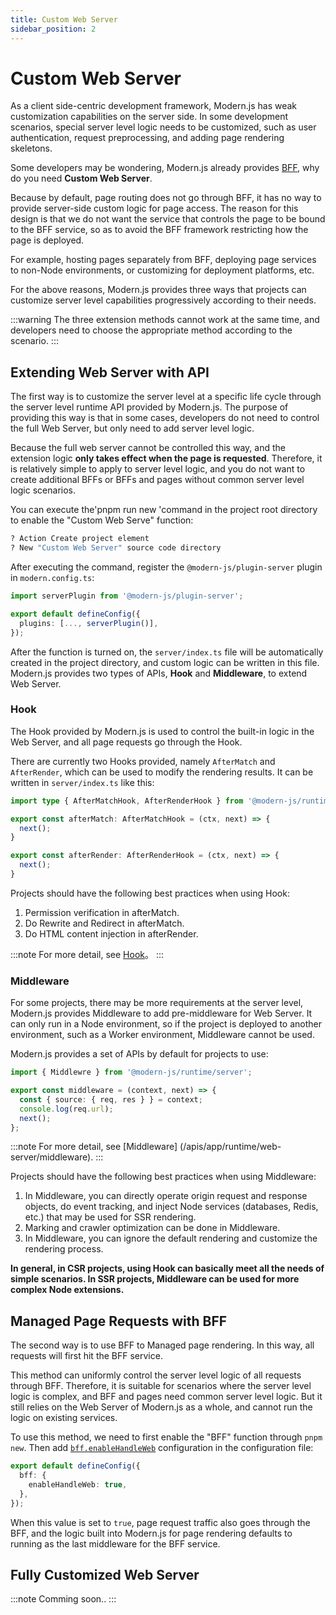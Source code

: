 ```yaml
---
title: Custom Web Server
sidebar_position: 2
---
```

# Custom Web Server

As a client side-centric development framework, Modern.js has weak customization capabilities on the server side. In some development scenarios, special server level logic needs to be customized, such as user authentication, request preprocessing, and adding page rendering skeletons.

Some developers may be wondering, Modern.js already provides [BFF](/guides/advanced-features/bff/function.html), why do you need **Custom Web Server**.

Because by default, page routing does not go through BFF, it has no way to provide server-side custom logic for page access. The reason for this design is that we do not want the service that controls the page to be bound to the BFF service, so as to avoid the BFF framework restricting how the page is deployed.

For example, hosting pages separately from BFF, deploying page services to non-Node environments, or customizing for deployment platforms, etc.

For the above reasons, Modern.js provides three ways that projects can customize server level capabilities progressively according to their needs.

:::warning
The three extension methods cannot work at the same time, and developers need to choose the appropriate method according to the scenario.
:::

## Extending Web Server with API

The first way is to customize the server level at a specific life cycle through the server level runtime API provided by Modern.js. The purpose of providing this way is that in some cases, developers do not need to control the full Web Server, but only need to add server level logic.

Because the full web server cannot be controlled this way, and the extension logic **only takes effect when the page is requested**. Therefore, it is relatively simple to apply to server level logic, and you do not want to create additional BFFs or BFFs and pages without common server level logic scenarios.

You can execute the'pnpm run new 'command in the project root directory to enable the "Custom Web Serve" function:

```bash
? Action Create project element
? New "Custom Web Server" source code directory
```

After executing the command, register the `@modern-js/plugin-server` plugin in `modern.config.ts`:

```ts title="modern.config.ts"
import serverPlugin from '@modern-js/plugin-server';

export default defineConfig({
  plugins: [..., serverPlugin()],
});
```

After the function is turned on, the `server/index.ts` file will be automatically created in the project directory, and custom logic can be written in this file. Modern.js provides two types of APIs, **Hook** and **Middleware**, to extend Web Server.

### Hook

The Hook provided by Modern.js is used to control the built-in logic in the Web Server, and all page requests go through the Hook.

There are currently two Hooks provided, namely `AfterMatch` and `AfterRender`, which can be used to modify the rendering results. It can be written in `server/index.ts` like this:

```ts
import type { AfterMatchHook, AfterRenderHook } from '@modern-js/runtime/server';

export const afterMatch: AfterMatchHook = (ctx, next) => {
  next();
}

export const afterRender: AfterRenderHook = (ctx, next) => {
  next();
}
```

Projects should have the following best practices when using Hook:

1. Permission verification in afterMatch.
2. Do Rewrite and Redirect in afterMatch.
3. Do HTML content injection in afterRender.

:::note
For more detail, see [Hook](/apis/app/runtime/web-server/hook)。
:::

### Middleware

For some projects, there may be more requirements at the server level, Modern.js provides Middleware to add pre-middleware for Web Server. It can only run in a Node environment, so if the project is deployed to another environment, such as a Worker environment, Middleware cannot be used.

Modern.js provides a set of APIs by default for projects to use:

```ts
import { Middlewre } from '@modern-js/runtime/server';

export const middleware = (context, next) => {
  const { source: { req, res } } = context;
  console.log(req.url);
  next();
};
```

:::note
For more detail, see [Middleware] (/apis/app/runtime/web-server/middleware).
:::

Projects should have the following best practices when using Middleware:

1. In Middleware, you can directly operate origin request and response objects, do event tracking, and inject Node services (databases, Redis, etc.) that may be used for SSR rendering.
2. Marking and crawler optimization can be done in Middleware.
3. In Middleware, you can ignore the default rendering and customize the rendering process.

**In general, in CSR projects, using Hook can basically meet all the needs of simple scenarios. In SSR projects, Middleware can be used for more complex Node extensions.**

## Managed Page Requests with BFF

The second way is to use BFF to Managed page rendering. In this way, all requests will first hit the BFF service.

This method can uniformly control the server level logic of all requests through BFF. Therefore, it is suitable for scenarios where the server level logic is complex, and BFF and pages need common server level logic. But it still relies on the Web Server of Modern.js as a whole, and cannot run the logic on existing services.

To use this method, we need to first enable the "BFF" function through `pnpm new`. Then add [`bff.enableHandleWeb`](/configure/app/bff/enable-handle-web.html) configuration in the configuration file:

```ts
export default defineConfig({
  bff: {
    enableHandleWeb: true,
  },
});
```

When this value is set to `true`, page request traffic also goes through the BFF, and the logic built into Modern.js for page rendering defaults to running as the last middleware for the BFF service.

## Fully Customized Web Server

:::note
Comming soon..
:::
